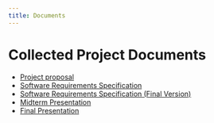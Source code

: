 ```yaml
---
title: Documents
---
```


# Collected Project Documents

- [Project proposal](../docs/project-proposal.md)
- [Software Requirements Specification](../docs/software_requirements_specification.md)
- [Software Requirements Specification (Final Version)](../docs/software_requirements_specification_final.md)
- [Midterm Presentation](midterm_presentation.qmd)
- [Final Presentation](final_presentation.qmd)
